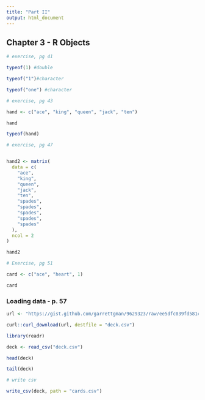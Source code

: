 ```yaml
---
title: "Part II"
output: html_document
---
```


## Chapter 3 - R Objects

```r
# exercise, pg 41

typeof(1) #double

typeof("1")#character

typeof("one") #character
```

```r
# exercise, pg 43

hand <- c("ace", "king", "queen", "jack", "ten")

hand

typeof(hand)
```


```r
# exercise, pg 47


hand2 <- matrix(
  data = c(
    "ace",
    "king",
    "queen",
    "jack",
    "ten",
    "spades",
    "spades",
    "spades",
    "spades",
    "spades"
  ),
  ncol = 2
)

hand2

```

```r
# Exercise, pg 51

card <- c("ace", "heart", 1)

card
```

### Loading data - p. 57

```r

url <- "https://gist.github.com/garrettgman/9629323/raw/ee5dfc039fd581cb467cc69c226ea2524913c3d8/deck.csv"

curl::curl_download(url, destfile = "deck.csv")
```


```r
library(readr)

deck <- read_csv("deck.csv")

```

```r
head(deck)

tail(deck)
```


```r
# write csv

write_csv(deck, path = "cards.csv")
```





